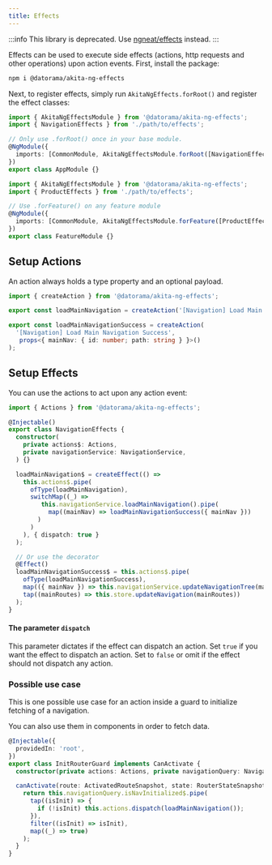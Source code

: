 ```yaml
---
title: Effects
---
```


:::info
This library is deprecated. Use [ngneat/effects](https://github.com/ngneat/effects#use-with-angular) instead.
:::

Effects can be used to execute side effects (actions, http requests and other operations) upon action events. First, install the package:

```bash
npm i @datorama/akita-ng-effects
```

Next, to register effects, simply run `AkitaNgEffects.forRoot()` and register the effect classes:

```ts title="app.module.ts"
import { AkitaNgEffectsModule } from '@datorama/akita-ng-effects';
import { NavigationEffects } from './path/to/effects';

// Only use .forRoot() once in your base module.
@NgModule({
  imports: [CommonModule, AkitaNgEffectsModule.forRoot([NavigationEffects])],
})
export class AppModule {}
```

```ts title="product.module.ts"
import { AkitaNgEffectsModule } from '@datorama/akita-ng-effects';
import { ProductEffects } from './path/to/effects';

// Use .forFeature() on any feature module
@NgModule({
  imports: [CommonModule, AkitaNgEffectsModule.forFeature([ProductEffects])],
})
export class FeatureModule {}
```

## Setup Actions

An action always holds a type property and an optional payload.

```ts title="navigation.actions.ts"
import { createAction } from '@datorama/akita-ng-effects';

export const loadMainNavigation = createAction('[Navigation] Load Main Navigation');

export const loadMainNavigationSuccess = createAction(
  '[Navigation] Load Main Navigation Success',
   props<{ mainNav: { id: number; path: string } }>()
);
```

## Setup Effects

You can use the actions to act upon any action event:

```ts title="navigation.effect.ts"
import { Actions } from '@datorama/akita-ng-effects';

@Injectable()
export class NavigationEffects {
  constructor(
    private actions$: Actions,
    private navigationService: NavigationService,
  ) {}

  loadMainNavigation$ = createEffect(() =>
    this.actions$.pipe(
      ofType(loadMainNavigation),
      switchMap((_) =>
         this.navigationService.loadMainNavigation().pipe(
           map((mainNav) => loadMainNavigationSuccess({ mainNav }))
        )
      )
    ), { dispatch: true }
  );

  // Or use the decorator
  @Effect()
  loadMainNavigationSuccess$ = this.actions$.pipe(
    ofType(loadMainNavigationSuccess),
    map(({ mainNav }) => this.navigationService.updateNavigationTree(mainNav)),
    tap((mainRoutes) => this.store.updateNavigation(mainRoutes))
  );
}
```

#### The parameter `dispatch`
This parameter dictates if the effect can dispatch an action. Set `true` if you want the effect to dispatch an action. Set to `false` or omit if the effect should not dispatch any action.

### Possible use case

This is one possible use case for an action inside a guard to initialize fetching of a navigation.

You can also use them in components in order to fetch data.

```ts title="init-route.guard.ts"
@Injectable({
  providedIn: 'root',
})
export class InitRouterGuard implements CanActivate {
  constructor(private actions: Actions, private navigationQuery: NavigationQuery) {}

  canActivate(route: ActivatedRouteSnapshot, state: RouterStateSnapshot): Observable<boolean | UrlTree> {
    return this.navigationQuery.isNavInitialized$.pipe(
      tap((isInit) => {
        if (!isInit) this.actions.dispatch(loadMainNavigation());
      }),
      filter((isInit) => isInit),
      map((_) => true)
    );
  }
}
```
